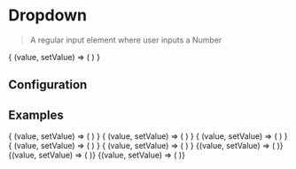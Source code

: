 
# Dropdown

> A regular input element where user inputs a Number

<CodeBlock>
{
    (value, setValue) => (
        <Dropdown
            placeholder="Test placeholder"
            className="my-dropdown"
            prefixClassName="my-yoooo"
            options={[
            { text: "Option text 1" },
            { text: "Option text 2" },
            { text: "Option text 3" },
            { text: "Option text 4" },
            { text: "Option text 1" },
            { text: "Option text 2" },
            { text: "Option text 3" },
            { text: "Option text 4" },
            { text: "Option text 1" },
            { text: "Option text 2" },
            { text: "Option text 3" },
            { text: "Option text 4" },
            { text: "Option text 1" },
            { text: "Option text 2" },
            { text: "Option text 3" },
            { text: "Option text 4" },
            { text: "Option text 1" },
            { text: "Option text 2" },
            { text: "Option text 3" },
            { text: "Option text 4" },
            { text: "Option text 1" },
            { text: "Option text 2" },
            { text: "Option text 3" },
            { text: "Option text 4" },
                ]}
            label="This is the label"
            value={value}
            onChange={setValue}
        />
    )
}

</CodeBlock>

## Configuration

<ConfigBlock of={Dropdown} />

## Examples

<CodeBlock title="Default">
{
    (value, setValue) => (
        <Dropdown
            placeholder="Test placeholder"
            className="my-dropdown"
            prefixClassName="my-yoooo"
            options={[
            { text: "Option text 1" },
            { text: "Option text 2" },
            { text: "Option text 3" },
            { text: "Option text 4" },
                ]}
            label="This is the label"
            value={value}
            onChange={setValue}
        />
    )
}
</CodeBlock>
<CodeBlock title="With Multiple" defaultValue={[{ title: "Option text 1" }]}>
{
    (value, setValue) => (
        <Dropdown
            placeholder="Test placeholder"
            className="my-dropdown"
            prefixClassName="my-yoooo"
            options={[
            { labal: 'All', title: "Option text 1" },
            { labal: 'All', title: "Option text 2" },
            { labal: 'All', title: "Option text 3" },
            { labal: 'All', title: "Option text 4" },
                ]}
            label="This is the label"
            value={value}
            onChange={setValue}
            optionKey="title"
            searchKeys={['title']}
            withMultiple
            withSearch
        />
    )
}
</CodeBlock>
<CodeBlock title="With Multiple, withSearch & withCheckbox" defaultValue={[{ title: "Option text 1" }]}>
{
    (value, setValue) => (
        <Dropdown
            placeholder="Test placeholder"
            className="my-dropdown"
            prefixClassName="my-yoooo"
            options={[
            { label: 'All', title: "Option text 1" },
            { label: 'All', title: "Option text 2" },
            { label: 'All', title: "Option text 3" },
            { label: 'All', title: "Option text 4" },
            { label: 'All', title: "Option text 5" },
            { label: 'All', title: "Option text 6" },
            { label: 'All', title: "Option text 7" },
            { label: 'All', title: "Option text 8" },
            { label: 'All', title: "Option text 9" },
            { label: 'All', title: "Option text 10" },
            { label: 'All', title: "Option text 11" },
            { label: 'All', title: "Option text 12" },
                ]}
            label="This is the label"
            value={value}
            onChange={setValue}
            optionKey="title"
            searchKeys={['title']}
            withMultiple
            withSearch
            withCheckbox
        />
    )
}
</CodeBlock>
<CodeBlock title="With Multiple & withCheckbox" defaultValue={[{ title: "Option text 1" }]}>
{
    (value, setValue) => (
        <Dropdown
            placeholder="Test placeholder"
            className="my-dropdown"
            prefixClassName="my-yoooo"
            options={[
            { label: 'All', title: "Option text 1" },
            { label: 'All', title: "Option text 2" },
            { label: 'All', title: "Option text 3" },
            { label: 'All', title: "Option text 4" },
            { label: 'All', title: "Option text 5" },
            { label: 'All', title: "Option text 6" },
            { label: 'All', title: "Option text 7" },
            { label: 'All', title: "Option text 8" },
            { label: 'All', title: "Option text 9" },
            { label: 'All', title: "Option text 10" },
            { label: 'All', title: "Option text 11" },
            { label: 'All', title: "Option text 12" },
                ]}
            label="This is the label"
            value={value}
            onChange={setValue}
            optionKey="title"
            searchKeys={['title']}
            withMultiple
            withCheckbox
        />
    )
}
</CodeBlock>
<CodeBlock title="With Search">
{
    (value, setValue) => (
        <Dropdown
            placeholder="Test placeholder"
            className="my-dropdown"
            prefixClassName="my-yoooo"
            options={[
            { text: "Option text 1" },
            { text: "Option text 2" },
            { text: "Option text 3" },
            { text: "Option text 4" },
                ]}
            label="This is the label"
            value={value}
            onChange={setValue}
            withSearch
        />
    )
}
</CodeBlock>

<CodeBlock title="With Create">
  {(value, setValue) => (
    <Dropdown
      placeholder="Test placeholder"
      className="my-dropdown"
      prefixClassName="my-yoooo"
      options={[
        { text: "Option text 1" },
        { text: "Option text 2" },
        { text: "Option text 3" },
        { text: "Option text 4" },
      ]}
      label="This is the label"
      value={value}
      onChange={setValue}
      withCreate
      withSearch
    />
  )}
</CodeBlock>

<CodeBlock title="Disabled">
  {(value, setValue) => (
    <Dropdown
      placeholder="Test placeholder"
      className="my-dropdown"
      prefixClassName="my-yoooo"
      value={[{ text: "Option text 1" }]}
      options={[
        { text: "Option text 1" },
        { text: "Option text 2" },
        { text: "Option text 3" },
        { text: "Option text 4" },
      ]}
      label="This is the label"
      onChange={setValue}
      disabled
    />
  )}
</CodeBlock>

<CodeBlock title="Simple Array">
  {(value, setValue) => (
    <Dropdown
      placeholder="Test placeholder"
      className="my-dropdown"
      prefixClassName="my-yoooo"
      value={value}
      options={[
        { text: "Option text 1" },
        { text: "Option text 2" },
        { text: "Option text 3" },
        { text: "Option text 4" },
      ]}
      label="This is the label"
      onChange={setValue}
      withSearch
    />
  )}
</CodeBlock>
